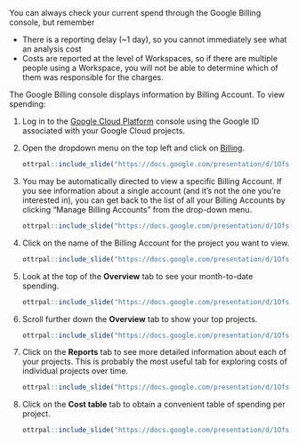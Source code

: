 You can always check your current spend through the Google Billing console, but remember

- There is a reporting delay (~1 day), so you cannot immediately see what an analysis cost
- Costs are reported at the level of Workspaces, so if there are multiple people using a Workspace, you will not be able to determine which of them was responsible for the charges.

The Google Billing console displays information by Billing Account.  To view spending:
  
1. Log in to the [Google Cloud Platform](https://console.cloud.google.com/) console using the Google ID associated with your Google Cloud projects.

1. Open the dropdown menu on the top left and click on [Billing](https://console.cloud.google.com/billing).

    ```r
ottrpal::include_slide("https://docs.google.com/presentation/d/1Ofs1As7XZWmxnaBOZvNYzAiuuaYgn1ce700eHyCNg2Y/edit#slide=id.g115e284bdc2_0_144")
    ```

1. You may be automatically directed to view a specific Billing Account. If you see information about a single account (and it’s not the one you’re interested in), you can get back to the list of all your Billing Accounts by clicking "Manage Billing Accounts" from the drop-down menu.

    ```r
ottrpal::include_slide("https://docs.google.com/presentation/d/1Ofs1As7XZWmxnaBOZvNYzAiuuaYgn1ce700eHyCNg2Y/edit#slide=id.g115e284bdc2_0_295")
    ```

1. Click on the name of the Billing Account for the project you want to view.

    ```r
ottrpal::include_slide("https://docs.google.com/presentation/d/1Ofs1As7XZWmxnaBOZvNYzAiuuaYgn1ce700eHyCNg2Y/edit#slide=id.g115e284bdc2_0_150")
    ```

1. Look at the top of the **Overview** tab to see your month-to-date spending.
    
    ```r
ottrpal::include_slide("https://docs.google.com/presentation/d/1Ofs1As7XZWmxnaBOZvNYzAiuuaYgn1ce700eHyCNg2Y/edit#slide=id.g1149729109c_0_0")
    ```

1. Scroll further down the **Overview** tab to show your top projects.
    
    ```r
ottrpal::include_slide("https://docs.google.com/presentation/d/1Ofs1As7XZWmxnaBOZvNYzAiuuaYgn1ce700eHyCNg2Y/edit#slide=id.g1149729109c_0_143")
    ```

1. Click on the **Reports** tab to see more detailed information about each of your projects.  This is probably the most useful tab for exploring costs of individual projects over time.

    ```r
ottrpal::include_slide("https://docs.google.com/presentation/d/1Ofs1As7XZWmxnaBOZvNYzAiuuaYgn1ce700eHyCNg2Y/edit#slide=id.g1149729109c_0_433")
    ```

1. Click on the **Cost table** tab to obtain a convenient table of spending per project.
    
    ```r
ottrpal::include_slide("https://docs.google.com/presentation/d/1Ofs1As7XZWmxnaBOZvNYzAiuuaYgn1ce700eHyCNg2Y/edit#slide=id.g1149729109c_0_577")
    ```

